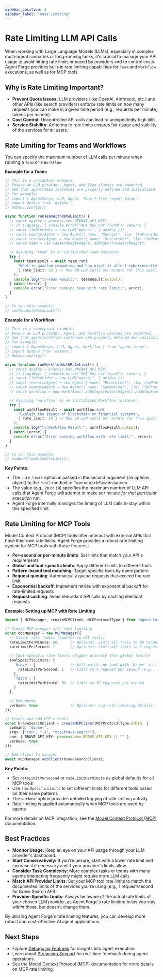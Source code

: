 ```yaml
---
sidebar_position: 1
sidebar_label: "Rate Limiting"
---
```


# Rate Limiting LLM API Calls

When working with Large Language Models (LLMs), especially in complex multi-agent scenarios or long-running tasks, it's crucial to manage your API usage to avoid hitting rate limits imposed by providers and to control costs. Agent Forge provides built-in rate limiting capabilities for `Team` and `Workflow` executions, as well as for MCP tools.

## Why is Rate Limiting Important?

*   **Prevent Quota Issues:** LLM providers (like OpenAI, Anthropic, etc.) and other APIs (like search providers) enforce rate limits on how many requests you can make in a given time period (e.g., requests per minute, tokens per minute).
*   **Cost Control:** Uncontrolled API calls can lead to unexpectedly high bills.
*   **Service Stability:** Adhering to rate limits ensures fair usage and stability of the services for all users.

## Rate Limiting for Teams and Workflows

You can specify the maximum number of LLM calls per minute when running a `Team` or a `Workflow`.

**Example for a Team:**

```typescript
// This is a conceptual example. 
// Ensure an LLM provider, Agent, and Team classes are imported,
// and that agent/team instances are properly defined and initialized.
// For example:
// import { AgentForge, LLM, Agent, Team } from "agent-forge";
// import dotenv from 'dotenv';
// dotenv.config();

async function runTeamWithRateLimit() {
  // const apiKey = process.env.OPENAI_API_KEY;
  // if (!apiKey) { console.error("API Key not found"); return; }
  // const llmProvider = new LLM("openai", { apiKey });
  // const managerAgent = new Agent({ name: "Manager", llm: llmProvider, model: "gpt-4", objective: "manage" });
  // const researchAgent = new Agent({ name: "Researcher", llm: llmProvider, model: "gpt-4", objective: "research" });
  // const team = new Team(managerAgent).addAgent(researchAgent);

  // Assuming 'team' is an initialized Team instance:
  try {
    const teamResult = await team.run(
      "What is quantum computing and how might it affect cybersecurity?",
      { rate_limit: 20 } // Max 20 LLM calls per minute for this specific team execution
    );
    console.log("\\nTeam Result:", teamResult.output);
  } catch (error) {
    console.error("Error running team with rate limit:", error);
  }
}

// To run this example:
// runTeamWithRateLimit();
```

**Example for a Workflow:**

```typescript
// This is a conceptual example. 
// Ensure an LLM provider, Agent, and Workflow classes are imported,
// and that agent/workflow instances are properly defined and initialized.
// For example:
// import { AgentForge, LLM, Agent, Workflow } from "agent-forge";
// import dotenv from 'dotenv';
// dotenv.config();

async function runWorkflowWithRateLimit() {
  // const apiKey = process.env.OPENAI_API_KEY;
  // if (!apiKey) { console.error("API Key not found"); return; }
  // const llmProvider = new LLM("openai", { apiKey });
  // const researchAgent = new Agent({ name: "Researcher", llm: llmProvider, model: "gpt-4", objective: "research" });
  // const summaryAgent = new Agent({ name: "Summarizer", llm: llmProvider, model: "gpt-4", objective: "summarize" });
  // const workflow = new Workflow().addStep(researchAgent).addStep(summaryAgent);

  // Assuming 'workflow' is an initialized Workflow instance:
  try {
    const workflowResult = await workflow.run(
      "Explain the impact of blockchain on financial systems",
      { rate_limit: 10 } // Max 10 LLM calls per minute for this specific workflow execution
    );
    console.log("\\nWorkflow Result:", workflowResult.output);
  } catch (error) {
    console.error("Error running workflow with rate limit:", error);
  }
}

// To run this example:
// runWorkflowWithRateLimit();
```

**Key Points:**

*   The `rate_limit` option is passed in the second argument (an options object) to the `run()` method of `Team` or `Workflow` instances.
*   The value (e.g., `20` or `10`) specifies the maximum number of LLM API calls that Agent Forge will attempt to make per minute *for that particular execution run*.
*   Agent Forge internally manages the timing of LLM calls to stay within this specified limit.

## Rate Limiting for MCP Tools

Model Context Protocol (MCP) tools often interact with external APIs that have their own rate limits. Agent Forge provides a robust rate limiting system for MCP tools with these features:

- **Per-second or per-minute limits**: Set limits that match your API's requirements
- **Global and tool-specific limits**: Apply different limits to different tools
- **Pattern-based tool matching**: Target specific tools by name pattern
- **Request queuing**: Automatically queue requests that exceed the rate limit
- **Exponential backoff**: Implement retries with exponential backoff for rate-limited requests
- **Request caching**: Avoid redundant API calls by caching identical requests

**Example: Setting up MCP with Rate Limiting**

```typescript
import { MCPManager, createMCPClient, MCPProtocolType } from "agent-forge";

// Create MCP manager with rate limiting
const mcpManager = new MCPManager({
  // Global rate limits (applies to all tools)
  rateLimitPerMinute: 60,     // Optional: Limit all tools to 60 requests per minute
  rateLimitPerSecond: 1,      // Optional: Limit all tools to 1 request per second
  
  // Tool-specific rate limits (higher priority than global limits)
  toolSpecificLimits: {
    'brave': {                // Will match any tool with 'brave' in its name
      rateLimitPerSecond: 1   // Limit to 1 request per second (e.g., for Brave Search API)
    },
    'fetch': {
      rateLimitPerMinute: 30  // Limit to 30 requests per minute
    }
  },
  
  // Debugging
  verbose: true               // Optional: Log rate limiting details
});

// Create and add MCP clients
const braveSearchClient = createMCPClient(MCPProtocolType.STDIO, {
  command: "docker",
  args: ["run", "-i", "mcp/brave-search"],
  env: { BRAVE_API_KEY: process.env.BRAVE_API_KEY || "" },
  verbose: true
});

// Add client to manager
await mcpManager.addClient(braveSearchClient);
```

**Key Points:**

- Set `rateLimitPerSecond` or `rateLimitPerMinute` as global defaults for all MCP tools
- Use `toolSpecificLimits` to set different limits for different tools based on their name patterns
- The `verbose` option provides detailed logging of rate limiting activity
- Rate limiting is applied automatically when MCP tools are used by agents

For more details on MCP integration, see the [Model Context Protocol (MCP)](./model-context-protocol.mdx) documentation.

## Best Practices

*   **Monitor Usage:** Keep an eye on your API usage through your LLM provider's dashboard.
*   **Start Conservatively:** If you're unsure, start with a lower rate limit and increase it if necessary and if your provider's limits allow.
*   **Consider Task Complexity:** More complex tasks or teams with many agents interacting frequently might require more LLM calls.
*   **Match API Provider Limits:** Set your MCP tool rate limits to match the documented limits of the services you're using (e.g., 1 request/second for Brave Search API).
*   **Provider-Specific Limits:** Always be aware of the actual rate limits of your chosen LLM provider, as Agent Forge's rate limiting helps you stay *within* those, but doesn't change them.

By utilizing Agent Forge's rate limiting features, you can develop more robust and cost-effective AI agent applications.

## Next Steps

*   Explore [Debugging Features](./debugging-features.mdx) for insights into agent execution.
*   Learn about [Streaming Support](./streaming-support.mdx) for real-time feedback during agent operations.
*   See the [Model Context Protocol (MCP)](./model-context-protocol.mdx) documentation for more details on MCP rate limiting. 
